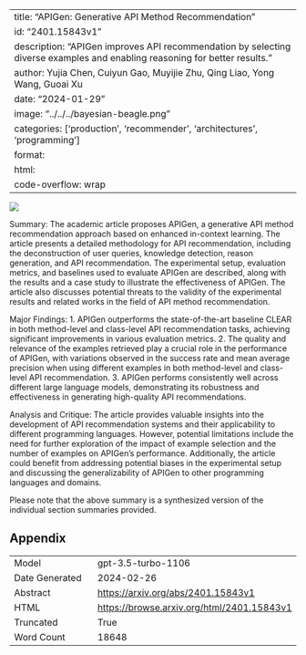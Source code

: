 
---
title: "APIGen: Generative API Method Recommendation"
id: "2401.15843v1"
description: "APIGen improves API recommendation by selecting diverse examples and enabling reasoning for better results."
author: Yujia Chen, Cuiyun Gao, Muyijie Zhu, Qing Liao, Yong Wang, Guoai Xu
date: "2024-01-29"
image: "../../../bayesian-beagle.png"
categories: ['production', 'recommender', 'architectures', 'programming']
format:
  html:
    code-overflow: wrap
---

![](../../../bayesian-beagle.png)

Summary:
The academic article proposes APIGen, a generative API method recommendation approach based on enhanced in-context learning. The article presents a detailed methodology for API recommendation, including the deconstruction of user queries, knowledge detection, reason generation, and API recommendation. The experimental setup, evaluation metrics, and baselines used to evaluate APIGen are described, along with the results and a case study to illustrate the effectiveness of APIGen. The article also discusses potential threats to the validity of the experimental results and related works in the field of API method recommendation.

Major Findings:
1. APIGen outperforms the state-of-the-art baseline CLEAR in both method-level and class-level API recommendation tasks, achieving significant improvements in various evaluation metrics.
2. The quality and relevance of the examples retrieved play a crucial role in the performance of APIGen, with variations observed in the success rate and mean average precision when using different examples in both method-level and class-level API recommendation.
3. APIGen performs consistently well across different large language models, demonstrating its robustness and effectiveness in generating high-quality API recommendations.

Analysis and Critique:
The article provides valuable insights into the development of API recommendation systems and their applicability to different programming languages. However, potential limitations include the need for further exploration of the impact of example selection and the number of examples on APIGen's performance. Additionally, the article could benefit from addressing potential biases in the experimental setup and discussing the generalizability of APIGen to other programming languages and domains.

Please note that the above summary is a synthesized version of the individual section summaries provided.

## Appendix

|          |          |
|----------|----------|
| Model     | gpt-3.5-turbo-1106       |
| Date Generated     | 2024-02-26       |
| Abstract | [https://arxiv.org/abs/2401.15843v1](https://arxiv.org/abs/2401.15843v1)        |
| HTML     | [https://browse.arxiv.org/html/2401.15843v1](https://browse.arxiv.org/html/2401.15843v1)       |
| Truncated       | True       |
| Word Count       | 18648       |